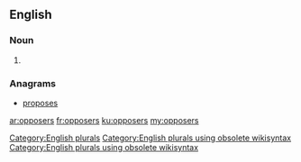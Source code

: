 ==English==

===Noun===
{{head|en}}

# {{plural of|opposer}}

===Anagrams===
* [[proposes#English|proposes]]

[[Category:English plurals]][[Category:English plurals using obsolete wikisyntax]][[Category:English plurals using obsolete wikisyntax]]

[[ar:opposers]]
[[fr:opposers]]
[[ku:opposers]]
[[my:opposers]]